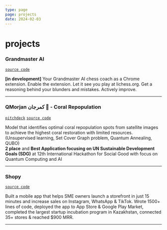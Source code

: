 ```yaml
---
type: page
page: projects
date: 2024-02-03
---
```



# projects

### Grandmaster AI
[```source code```](https://github.com/akoQassym/grandmaster-ai)

**[in development]** Your Grandmaster AI chess coach as a Chrome extension. Enable the extension. Let it see you play at lichess.org. Get a reasoning behind your blunders and mistakes. Actively improve.

***

### QMorjan كمرجان 🪸 - Coral Repopulation
[```pitchdeck```](https://www.canva.com/design/DAGDlzHINQQ/Sqj4vnfQjR-goCGfqd68_A/edit?utm_content=DAGDlzHINQQ&utm_campaign=designshare&utm_medium=link2&utm_source=sharebutton) 
[```source code```](https://github.com/akoQassym/coral-repopulation)

Model that identifies optimal coral repopulation spots from satellite images to achieve the highest coral restoration with limited resources.
(Unsupervised learning, Set Cover Graph problem, Quantum Annealing, QUBO)
\
**2 place** and **Best Application focusing on UN Sustainable Development Goals (SDG)** at 12th International Hackathon for Social Good with focus on Quantum Computing and AI

***

### Shopy
[```source code```](https://github.com/akoQassym/shopy-mobile)

Built a mobile app that helps SME owners launch a storefront in just 15 minutes and increase sales on Instagram, WhatsApp & TikTok.
Wrote 1500+ lines of code, deployed the app to App Store & Google Play Market, completed the largest startup incubation program in Kazakhstan, connected 35+ stores & reached $900 MRR.

---
